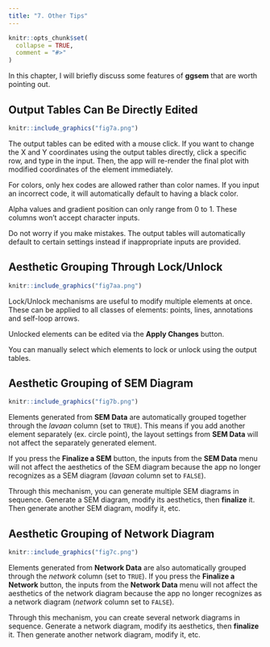 ```yaml
---
title: "7. Other Tips"
---
```


```r
knitr::opts_chunk$set(
  collapse = TRUE,
  comment = "#>"
)
```

In this chapter, I will briefly discuss some features of **ggsem** that are worth pointing out.

## Output Tables Can Be Directly Edited

```r
knitr::include_graphics("fig7a.png")
```

The output tables can be edited with a mouse click. If you want to change the X and Y coordinates using the output tables directly, click a specific row, and type in the input. Then, the app will re-render the final plot with modified coordinates of the element immediately.

For colors, only hex codes are allowed rather than color names. If you input an incorrect code, it will automatically default to having a black color.

Alpha values and gradient position can only range from 0 to 1. These columns won't accept character inputs. 

Do not worry if you make mistakes. The output tables will automatically default to certain settings instead if inappropriate inputs are provided. 

## Aesthetic Grouping Through Lock/Unlock

```r
knitr::include_graphics("fig7aa.png")
```


Lock/Unlock mechanisms are useful to modify multiple elements at once. These can be applied to all classes of elements: points, lines, annotations and self-loop arrows. 

Unlocked elements can be edited via the **Apply Changes** button.

You can manually select which elements to lock or unlock using the output tables. 

## Aesthetic Grouping of SEM Diagram

```r
knitr::include_graphics("fig7b.png")
```

Elements generated from **SEM Data** are automatically grouped together through the *lavaan* column (set to `TRUE`). This means if you add another element separately (ex. circle point), the layout settings from **SEM Data** will not affect the separately generated element.

If you press the **Finalize a SEM** button, the inputs from the **SEM Data** menu will not affect the aesthetics of the SEM diagram because the app no longer recognizes as a SEM diagram (*lavaan* column set to `FALSE`).

Through this mechanism, you can generate multiple SEM diagrams in sequence. Generate a SEM diagram, modify its aesthetics, then **finalize** it. Then generate another SEM diagram, modify it, etc. 


## Aesthetic Grouping of Network Diagram

```r
knitr::include_graphics("fig7c.png")
```

Elements generated from **Network Data** are also automatically grouped through the *network* column (set to `TRUE`). If you press the **Finalize a Network** button, the inputs from the **Network Data** menu will not affect the aesthetics of the network diagram because the app no longer recognizes as a network diagram (*network* column set to `FALSE`).

Through this mechanism, you can create several network diagrams in sequence. Generate a network diagram, modify its aesthetics, then **finalize** it. Then generate another network diagram, modify it, etc. 

